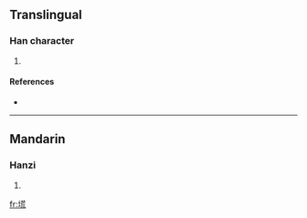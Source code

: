 ==Translingual==

===Han character===
{{Han char|rn=32|rad=土|as=10|sn=13|four=|canj=土廿卜山 (GTYU)}}

# {{defn|Han|sort=土10}}

====References====
* {{Han ref|kx=0236.341|hdz=10461.010|uh=5843|ud=22595}}

----

==Mandarin==

===Hanzi===
{{cmn-hanzi|pin=[[huāng]] ([[huang1]]), [[xì]] ([[xi4]])|wg=huang<sup>1</sup>, hsi<sup>4</sup>}}

# {{defn|Mandarin|sort=土10}}

[[fr:塃]]